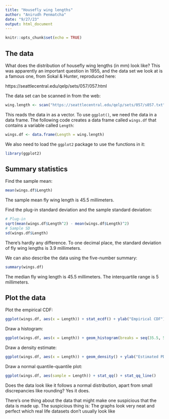 ```yaml
---
title: "Housefly wing lengths"
author: "Anirudh Penmatcha"
date: "9/27/23"
output: html_document
---
```


```r
knitr::opts_chunk$set(echo = TRUE)
```

## The data

What does the distribution of housefly wing lengths (in mm) look like? This was apparently an important question in 1955, and the data set we look at is a famous one, from Sokal & Hunter, reproduced here:

https://seattlecentral.edu/qelp/sets/057/057.html

The data set can be scanned in from the web:

```r
wing.length <- scan("https://seattlecentral.edu/qelp/sets/057/s057.txt")
```

This reads the data in as a vector. To use `ggplot()`, we need the data in a data frame. The following code creates a data frame called `wings.df` that contains a variable called `Length`:

```r
wings.df <- data.frame(Length = wing.length)
```

We also need to load the `ggplot2` package to use the functions in it:

```r
library(ggplot2)
```



## Summary statistics

Find the sample mean:

```r
mean(wings.df$Length)
```

The sample mean fly wing length is 45.5 millimeters.

Find the plug-in standard deviation and the sample standard deviation:

```r
# Plug-in
sqrt(mean(wings.df$Length^2) - mean(wings.df$Length)^2)
# Sample SD
sd(wings.df$Length)
```

There's hardly any difference. To one decimal place, the standard deviation of fly wing lengths is 3.9 millimeters.

We can also describe the data using the five-number summary:

```r
summary(wings.df)
```

The median fly wing length is 45.5 millimeters. The interquartile range is 5 millimeters.



## Plot the data

Plot the empirical CDF:

```r
ggplot(wings.df, aes(x = Length)) + stat_ecdf() + ylab("Empirical CDF")
```

Draw a histogram:

```r
ggplot(wings.df, aes(x = Length)) + geom_histogram(breaks = seq(35.5, 55.5, 1))
```

Draw a density estimate:

```r
ggplot(wings.df, aes(x = Length)) + geom_density() + ylab("Estimated PDF")
```

Draw a normal quantile-quantile plot:

```r
ggplot(wings.df, aes(sample = Length)) + stat_qq() + stat_qq_line()
```

Does the data look like it follows a normal distribution, apart from small discrepancies like rounding? Yes it does. 

There's one thing about the data that might make one suspicious that the data is made up. The suspicious thing is: The graphs look very neat and perfect which real life datasets don't usually look like




